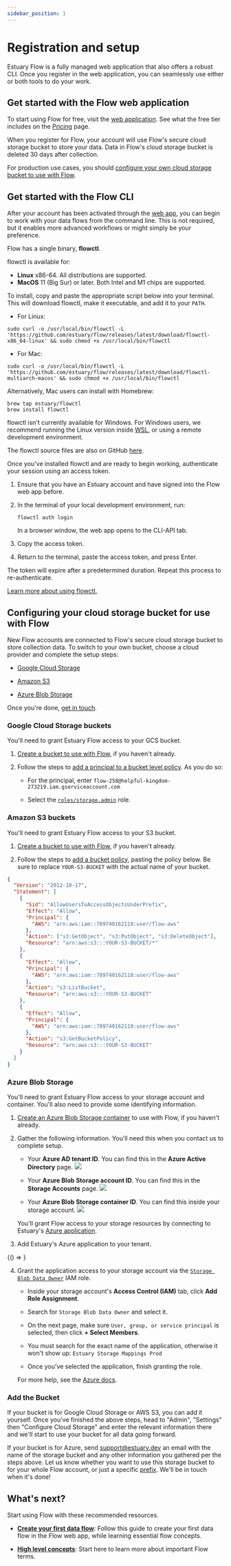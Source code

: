```yaml
---
sidebar_position: 1
---
```


# Registration and setup

Estuary Flow is a fully managed web application that also offers a robust CLI.
Once you register in the web application, you can seamlessly use either or both tools to do your work.

## Get started with the Flow web application

To start using Flow for free, visit the [web application](https://go.estuary.dev/dashboard).
See what the free tier includes on the [Pricing](https://estuary.dev/pricing/) page.

When you register for Flow, your account will use Flow's secure cloud storage bucket to store your data.
Data in Flow's cloud storage bucket is deleted 30 days after collection.

For production use cases, you should [configure your own cloud storage bucket to use with Flow](#configuring-your-cloud-storage-bucket-for-use-with-flow).

## Get started with the Flow CLI

After your account has been activated through the [web app](#get-started-with-the-flow-web-application), you can begin to work with your data flows from the command line.
This is not required, but it enables more advanced workflows or might simply be your preference.

Flow has a single binary, **flowctl**.

flowctl is available for:

- **Linux** x86-64. All distributions are supported.
- **MacOS** 11 (Big Sur) or later. Both Intel and M1 chips are supported.

To install, copy and paste the appropriate script below into your terminal. This will download flowctl, make it executable, and add it to your `PATH`.

- For Linux:

```console
sudo curl -o /usr/local/bin/flowctl -L 'https://github.com/estuary/flow/releases/latest/download/flowctl-x86_64-linux' && sudo chmod +x /usr/local/bin/flowctl
```

- For Mac:

```console
sudo curl -o /usr/local/bin/flowctl -L 'https://github.com/estuary/flow/releases/latest/download/flowctl-multiarch-macos' && sudo chmod +x /usr/local/bin/flowctl
```

Alternatively, Mac users can install with Homebrew:

```console
brew tap estuary/flowctl
brew install flowctl
```

flowctl isn't currently available for Windows.
For Windows users, we recommend running the Linux version inside [WSL](https://learn.microsoft.com/en-us/windows/wsl/),
or using a remote development environment.

The flowctl source files are also on GitHub [here](https://go.estuary.dev/flowctl).

Once you've installed flowctl and are ready to begin working, authenticate your session using an access token.

1. Ensure that you have an Estuary account and have signed into the Flow web app before.

2. In the terminal of your local development environment, run:

   ```console
   flowctl auth login
   ```

   In a browser window, the web app opens to the CLI-API tab.

3. Copy the access token.

4. Return to the terminal, paste the access token, and press Enter.

The token will expire after a predetermined duration. Repeat this process to re-authenticate.

[Learn more about using flowctl.](../concepts/flowctl.md)

## Configuring your cloud storage bucket for use with Flow

New Flow accounts are connected to Flow's secure cloud storage bucket to store collection data.
To switch to your own bucket, choose a cloud provider and complete the setup steps:

* [Google Cloud Storage](#google-cloud-storage-buckets)

* [Amazon S3](#amazon-s3-buckets)

* [Azure Blob Storage](#azure-blob-storage)

Once you're done, [get in touch](#give-us-a-ring).

### Google Cloud Storage buckets

You'll need to grant Estuary Flow access to your GCS bucket.

1. [Create a bucket to use with Flow](https://cloud.google.com/storage/docs/creating-buckets), if you haven't already.

2. Follow the steps to [add a principal to a bucket level policy](https://cloud.google.com/storage/docs/access-control/using-iam-permissions#bucket-add).
   As you do so:

   - For the principal, enter `flow-258@helpful-kingdom-273219.iam.gserviceaccount.com`

   - Select the [`roles/storage.admin`](https://cloud.google.com/storage/docs/access-control/iam-roles) role.

### Amazon S3 buckets

You'll need to grant Estuary Flow access to your S3 bucket.

1. [Create a bucket to use with Flow](https://docs.aws.amazon.com/AmazonS3/latest/userguide/create-bucket-overview.html), if you haven't already.

2. Follow the steps to [add a bucket policy](https://docs.aws.amazon.com/AmazonS3/latest/userguide/add-bucket-policy.html), pasting the policy below.
Be sure to replace `YOUR-S3-BUCKET` with the actual name of your bucket.

```json
{
  "Version": "2012-10-17",
  "Statement": [
    {
      "Sid": "AllowUsersToAccessObjectsUnderPrefix",
      "Effect": "Allow",
      "Principal": {
        "AWS": "arn:aws:iam::789740162118:user/flow-aws"
      },
      "Action": ["s3:GetObject", "s3:PutObject", "s3:DeleteObject"],
      "Resource": "arn:aws:s3:::YOUR-S3-BUCKET/*"
    },
    {
      "Effect": "Allow",
      "Principal": {
        "AWS": "arn:aws:iam::789740162118:user/flow-aws"
      },
      "Action": "s3:ListBucket",
      "Resource": "arn:aws:s3:::YOUR-S3-BUCKET"
    },
    {
      "Effect": "Allow",
      "Principal": {
        "AWS": "arn:aws:iam::789740162118:user/flow-aws"
      },
      "Action": "s3:GetBucketPolicy",
      "Resource": "arn:aws:s3:::YOUR-S3-BUCKET"
    }
  ]
}
```

### Azure Blob Storage

You'll need to grant Estuary Flow access to your storage account and container.
You'll also need to provide some identifying information.

1. [Create an Azure Blob Storage container](https://learn.microsoft.com/en-us/azure/storage/blobs/storage-quickstart-blobs-portal#create-a-container) to use with Flow, if you haven't already.

2. Gather the following information. You'll need this when you contact us to complete setup.

   - Your **Azure AD tenant ID**. You can find this in the **Azure Active Directory** page.
  ![](Azure_AD_Tenant_ID.png)

   - Your **Azure Blob Storage account ID**. You can find this in the **Storage Accounts** page.
  ![](Azure_Storage_Account_Name.png)

   - Your **Azure Blob Storage container ID**. You can find this inside your storage account.
  ![](Azure_Container_ID.png)

   You'll grant Flow access to your storage resources by connecting to Estuary's
   [Azure application](https://learn.microsoft.com/en-us/azure/active-directory/manage-apps/what-is-application-management).

3. Add Estuary's Azure application to your tenant.


<BrowserOnly>{() => <AzureAuthorizeComponent />}</BrowserOnly>

4. Grant the application access to your storage account via the
[`Storage Blob Data Owner`](https://learn.microsoft.com/en-us/azure/role-based-access-control/built-in-roles#storage-blob-data-owner) IAM role.

   - Inside your storage account's **Access Control (IAM)** tab, click **Add Role Assignment**.

   - Search for `Storage Blob Data Owner` and select it.

   - On the next page, make sure `User, group, or service principal` is selected, then click **+ Select Members**.

   - You must search for the exact name of the application, otherwise it won't show up: `Estuary Storage Mappings Prod`

   - Once you've selected the application, finish granting the role.

   For more help, see the [Azure docs](https://learn.microsoft.com/en-us/azure/role-based-access-control/role-assignments-portal).

### Add the Bucket

If your bucket is for Google Cloud Storage or AWS S3, you can add it yourself.  Once you've finished the above steps, head to "Admin", "Settings" then "Configure Cloud Storage" 
and enter the relevant information there and we'll start to use your bucket for all data going forward.

If your bucket is for Azure, send support@estuary.dev an email with the name of the storage bucket and any other information you gathered per the steps above.
Let us know whether you want to use this storage bucket to for your whole Flow account, or just a specific [prefix](../concepts/catalogs.md#namespace).
We'll be in touch when it's done!


## What's next?

Start using Flow with these recommended resources.

- **[Create your first data flow](../guides/create-dataflow.md)**:
  Follow this guide to create your first data flow in the Flow web app, while learning essential flow concepts.

- **[High level concepts](../concepts/README.md)**: Start here to learn more about important Flow terms.
